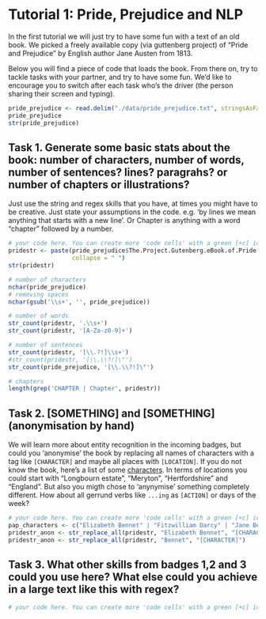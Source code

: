 # Tutorial 1: Pride, Prejudice and NLP

In the first tutorial we will just try to have some fun with a text of an old book. 
We picked a freely available copy (via guttenberg project) of "Pride and Prejudice" by English author Jane Austen from 1813.

Below you will find a piece of code that loads the book. From there on, try to tackle tasks with your partner, and try to have some fun. We'd like to encourage you to switch after each task who's the driver (the person sharing their screen and typing).

```r

pride_prejudice <- read.delim("./data/pride_prejudice.txt", stringsAsFactor = FALSE)
pride_prejudice
str(pride_prejudice)
```

## Task 1. Generate some basic stats about the book: number of characters, number of words, number of sentences? lines? paragrahs? or number of chapters or illustrations?

Just use the string and regex skills that you have, at times you might have to be creative. Just state your assumptions in the code. e.g. 'by lines we mean anything that starts with a new line'. Or Chapter is anything with a word "chapter" followed by a number.

```r
# your code here. You can create more 'code cells' with a green [+c] icon on top 
pridestr <- paste(pride_prejudice$The.Project.Gutenberg.eBook.of.Pride.and.Prejudice, 
                  collapse = " ")
str(pridestr)

# number of characters
nchar(pride_prejudice)
# removing spaces
nchar(gsub('\\s+', '', pride_prejudice))

# number of words
str_count(pridestr, '.\\s+')
str_count(pridestr, '[A-Za-z0-9]+')

# number of sentences
str_count(pridestr, '[\\.?!]\\s+')
#str_count(pridestr, '[\\.\\?!]\"')
str_count(pride_prejudice, '[\\.\\?!]\"')

# chapters
length(grep('CHAPTER | Chapter', pridestr))
```

## Task 2. [SOMETHING] and [SOMETHING] (anonymisation by hand)

We will learn more about entity recognition in the incoming badges, but could you 'anonymise' the book by replacing all names of characters with a tag like `[CHARACTER]` and maybe all places with `[LOCATION]`. If you do not know the book, here's a list of some [characters](https://en.wikipedia.org/wiki/Pride_and_Prejudice#Characters). In terms of locations you could start with "Longbourn estate", "Meryton", "Hertfordshire" and "England". But also you migth chose to 'anynymise' something completely different. How about all gerrund verbs like `...ing` as `[ACTION]` or days of the week?

```r
# your code here. You can create more 'code cells' with a green [+c] icon on top 
pap_characters <- c("Elizabeth Bennet" | "Fitzwilliam Darcy" | "Jane Bennet" | "Mary Bennet" | "Catherine Bennet" | "Kitty" | "Lydia Bennet"
pridestr_anon <- str_replace_all(pridestr, "Elizabeth Bennet", "[CHARACTER]")
pridestr_anon <- str_replace_all(pridestr, "Bennet", "[CHARACTER]")

```
 
## Task 3. What other skills from badges 1,2 and 3 could you use here? What else could you achieve in a large text like this with regex?

```r
# your code here. You can create more 'code cells' with a green [+c] icon on top 
```
